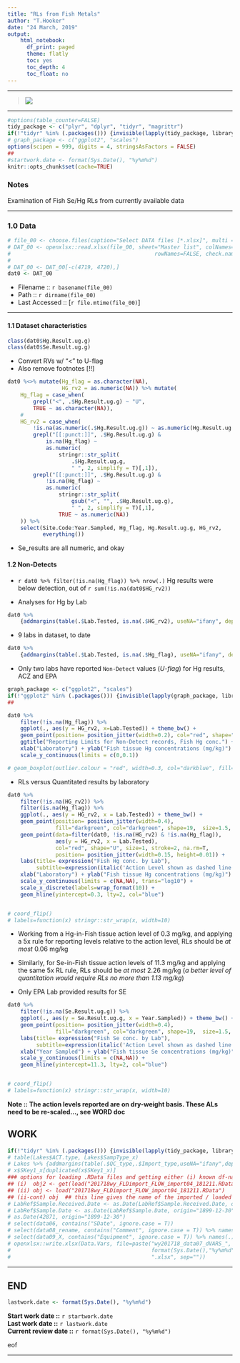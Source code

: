---
title: "RLs from Fish Metals"
author: "T.Hooker"
date: "24 March, 2019"
output: 
    html_notebook:
      df_print: paged
      theme: flatly
      toc: yes
      toc_depth: 4
      toc_float: no
---
***
> ![](U:\INFODATA\Sampling\Data_Cleanup_Scripts\Water Quality1 72 dpi.png)  

***
```{r STARTUP}
#options(table_counter=FALSE)
tidy_package <- c("plyr", "dplyr", "tidyr", "magrittr")
if(!"tidyr" %in% (.packages())) {invisible(lapply(tidy_package, library, character.only=T, quietly = T, warn.conflicts = F))}
# graph_package <- c("ggplot2", "scales")
options(scipen = 999, digits = 4, stringsAsFactors = FALSE)
##
#startwork.date <- format(Sys.Date(), "%y%m%d")
knitr::opts_chunk$set(cache=TRUE)
```

### Notes

Examination of Fish Se/Hg RLs from currently available data

***


### 1.0 Data

```{r ImportConfig_import}
# file_00 <- choose.files(caption="Select DATA files [*.xlsx]", multi = TRUE)
# DAT_00 <- openxlsx::read.xlsx(file_00, sheet="Master list", colNames=T, startRow = 8,
#                                             rowNames=FALSE, check.names = T)
#
# DAT_00 <- DAT_00[-c(4719, 4720),]
dat0 <- DAT_00
```

+ Filename ::  `r basename(file_00)`
+ Path ::  `r dirname(file_00)`  
+ Last Accessed :: [`r file.mtime(file_00)`]

***


#### 1.1 Dataset characteristics

```{r}
class(dat0$Hg.Result.ug.g)
class(dat0$Se.Result.ug.g)

```

+ Convert RVs w/ "<" to U-flag
+ Also remove footnotes [!!]

```{r message=FALSE, warning=FALSE}
dat0 %<>% mutate(Hg_flag = as.character(NA), 
                 HG_rv2 = as.numeric(NA)) %>% mutate(
    Hg_flag = case_when(
        grepl("<", .$Hg.Result.ug.g) ~ "U",
        TRUE ~ as.character(NA)),
    #
    HG_rv2 = case_when(
        !is.na(as.numeric(.$Hg.Result.ug.g)) ~ as.numeric(Hg.Result.ug.g),
        grepl("[[:punct:]]", .$Hg.Result.ug.g) & 
            is.na(Hg_flag) ~ 
            as.numeric(
                stringr::str_split(
                    .$Hg.Result.ug.g, 
                    " ", 2, simplify = T)[,1]),
        grepl("[[:punct:]]", .$Hg.Result.ug.g) &
            !is.na(Hg_flag) ~ 
            as.numeric(
                stringr::str_split(
                    gsub("<", "", .$Hg.Result.ug.g),
                    " ", 2, simplify = T)[,1],
                TRUE ~ as.numeric(NA))
    )) %>%
    select(Site.Code:Year.Sampled, Hg_flag, Hg.Result.ug.g, HG_rv2,
           everything())
```

+ Se_results are all numeric, and okay


#### 1.2 Non-Detects

+ `r dat0 %>% filter(!is.na(Hg_flag)) %>% nrow(.)` Hg results were below detection, out of `r sum(!is.na(dat0$HG_rv2))`

+ Analyses for Hg by Lab

```{r}
dat0 %>% 
    {addmargins(table(.$Lab.Tested, is.na(.$HG_rv2), useNA="ifany", deparse.level=2))}
```

+ 9 labs in dataset, to date

```{r work01}
dat0 %>%
    {addmargins(table(.$Lab.Tested, is.na(.$Hg_flag), useNA="ifany", deparse.level=2))}

```

+ Only two labs have reported `Non-Detect` values (_U-flag_) for Hg results, ACZ and EPA

```{r fig.height=4, fig.width=5.5}
graph_package <- c("ggplot2", "scales")
if(!"ggplot2" %in% (.packages())) {invisible(lapply(graph_package, library, character.only=T, quietly = T, warn.conflicts = F))}
##

dat0 %>% 
    filter(!is.na(Hg_flag)) %>%
    ggplot(., aes(y = HG_rv2, x=Lab.Tested)) + theme_bw() +
    geom_point(position= position_jitter(width=0.2), col="red", shape="U", size=2, stroke=2) +
    ggtitle("Reporting Limits for Non-Detect records, Fish Hg conc.") +
    xlab("Laboratory") + ylab("Fish tissue Hg concentrations (mg/kg)") +
    scale_y_continuous(limits = c(0,0.1))

# geom_boxplot(outlier.colour = "red", width=0.3, col="darkblue", fill="darkblue")

```

+ RLs versus Quantitated results by laboratory

```{r}

dat0 %>%
    filter(!is.na(HG_rv2)) %>%
    filter(is.na(Hg_flag)) %>%
    ggplot(., aes(y = HG_rv2, x = Lab.Tested)) + theme_bw() +
    geom_point(position= position_jitter(width=0.4), 
               fill="darkgreen", col="darkgreen", shape=19,  size=1.5, na.rm=T) +
    geom_point(data=filter(dat0, !is.na(HG_rv2) & !is.na(Hg_flag)), 
               aes(y = HG_rv2, x = Lab.Tested),
               col="red", shape="U", size=1, stroke=2, na.rm=T,
               position= position_jitter(width=0.15, height=0.01)) +
    labs(title= expression("Fish Hg conc. by Lab"),
         subtitle=expression(italic('Action Level shown as dashed line (0.3 mg/kg)'))) +
    xlab("Laboratory") + ylab("Fish tissue Hg concentrations (mg/kg)") +
    scale_y_continuous(limits = c(NA,NA), trans="log10") +
    scale_x_discrete(labels=wrap_format(10)) +
    geom_hline(yintercept=0.3, lty=2, col="blue")


# coord_flip()
# labels=function(x) stringr::str_wrap(x, width=10)
```

+ Working from a Hg-in-Fish tissue action level of 0.3 mg/kg, and applying a 5x rule for reporting levels relative to the action level, RLs should be _at most_ 0.06 mg/kg

+ Similarly, for Se-in-Fish tissue action levels of 11.3 mg/kg and applying the same 5x RL rule, RLs should be _at most_ 2.26 mg/kg (_a better level of quantitation would require RLs no more than 1.13 mg/kg_)

+ Only EPA Lab provided results for SE

```{r}

dat0 %>%
    filter(!is.na(Se.Result.ug.g)) %>%
    ggplot(., aes(y = Se.Result.ug.g, x = Year.Sampled)) + theme_bw() +
    geom_point(position= position_jitter(width=0.4), 
               fill="darkgreen", col="darkgreen", shape=19,  size=1.5, na.rm=T) +
    labs(title= expression("Fish Se conc. by Lab"),
         subtitle=expression(italic('Action Level shown as dashed line (11.3 mg/kg)'))) +
    xlab("Year Sampled") + ylab("Fish tissue Se concentrations (mg/kg)") +
    scale_y_continuous(limits = c(NA,NA)) +
    geom_hline(yintercept=11.3, lty=2, col="blue")


# coord_flip()
# labels=function(x) stringr::str_wrap(x, width=10)
```

**Note :: The action levels reported are on dry-weight basis.  These ALs need to be re-scaled..., see WORD doc**




## WORK
 
```{r sandbox}
if(!"tidyr" %in% (.packages())) {invisible(lapply(tidy_package, library, character.only=T, quietly = T, warn.conflicts = F))}
# table(Lakes$ACT.type, Lakes$SampType_x)
# Lakes %>% {addmargins(table(.$QC_type,.$Import_type,useNA="ifany",deparse.level = 2))}
# x$SKey1_x[duplicated(x$SKey1_x)]
### options for loading .RData files and getting either (i) known df-names, or (ii) finding df-names
## (i)  obj2 <- get(load("201718wy_FLDimport_FLOW_import04_181211.RData"))
## (ii) obj <- load("201718wy_FLDimport_FLOW_import04_181211.RData")
## (ii-cont) obj  ## this line gives the name of the imported / loaded DF
# LabRef$Sample.Received.Date <- as.Date(LabRef$Sample.Received.Date, origin="1899-12-30")
# LabRef$Sample.Date <- as.Date(LabRef$Sample.Date, origin="1899-12-30")
# as.Date(42871, origin="1899-12-30")
# select(data06, contains("SDate", ignore.case = T))
# select(data08_rename, contains("Comment", ignore.case = T)) %>% names(.)
# select(data09_X, contains("Equipment", ignore.case = T)) %>% names(.)
# openxlsx::write.xlsx(Data.Vars, file=paste("wy201718_data07_dVARS_",
#                                            format(Sys.Date(),"%y%m%d"),
#                                            ".xlsx", sep=""))
```

***

## END

```{r lastwork}
lastwork.date <- format(Sys.Date(), "%y%m%d")
```

**Start work date ::**  `r startwork.date`  
**Last work date ::**  `r lastwork.date`  
**Current review date ::**  `r format(Sys.Date(), "%y%m%d")`

eof

***